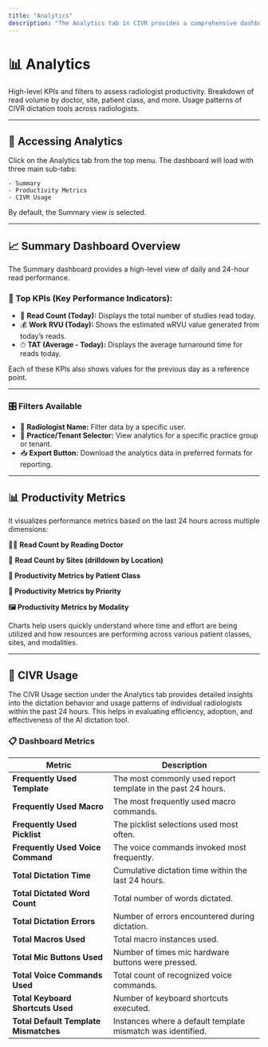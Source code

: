 ```yaml
---
title: "Analytics"
description: "The Analytics tab in CIVR provides a comprehensive dashboard designed to monitor, assess, and evaluate the productivity of radiologists using key performance indicators. It includes graphical representations and filters for performance insights, supporting operational transparency and informed decision-making."
---
```


# 📊 Analytics

<Card title="Summary" icon="chart-bar">
  High-level KPIs and filters to assess radiologist productivity.
</Card>

<Card title="Productivity Metrics" icon="chart-pie-simple">
  Breakdown of read volume by doctor, site, patient class, and more.
</Card>

<Card title="CIVR Usage" icon="microphone">
  Usage patterns of CIVR dictation tools across radiologists.
</Card>

---

## 🚀 Accessing Analytics

<Steps>
  <Step title="Click on the Analytics tab">
    Click on the Analytics tab from the top menu.
  </Step>
  <Step title="Load the dashboard">
    The dashboard will load with three main sub-tabs:

    - Summary
    - Productivity Metrics
    - CIVR Usage
  </Step>
</Steps>

<Note>
  By default, the Summary view is selected.
</Note>

---

## 📈 Summary Dashboard Overview

The Summary dashboard provides a high-level view of daily and 24-hour read performance.

### 🧮 Top KPIs (Key Performance Indicators):

- 📄 **Read Count (Today):** Displays the total number of studies read today.
- 💰 **Work RVU (Today):** Shows the estimated wRVU value generated from today’s reads.
- ⏱ **TAT (Average - Today):** Displays the average turnaround time for reads today.

<Info>
  Each of these KPIs also shows values for the previous day as a reference point.
</Info>

---

### 🎛️ Filters Available

- 👤 **Radiologist Name:** Filter data by a specific user.
- 🏢 **Practice/Tenant Selector:** View analytics for a specific practice group or tenant.
- 📥 **Export Button:** Download the analytics data in preferred formats for reporting.

---

## 📊 Productivity Metrics

It visualizes performance metrics based on the last 24 hours across multiple dimensions:

👨‍⚕️ **Read Count by Reading Doctor**

🏥 **Read Count by Sites (drilldown by Location)**

**👥 Productivity Metrics by Patient Class**

**🚨 Productivity Metrics by Priority**

**🖼 Productivity Metrics by Modality**

<Note>
  Charts help users quickly understand where time and effort are being utilized and how resources are performing across various patient classes, sites, and modalities.
</Note>

---

## 🧠 CIVR Usage

The CIVR Usage section under the Analytics tab provides detailed insights into the dictation behavior and usage patterns of individual radiologists within the past 24 hours. This helps in evaluating efficiency, adoption, and effectiveness of the AI dictation tool.

### 📋 Dashboard Metrics

| Metric                                | Description                                                  |
| ------------------------------------- | ------------------------------------------------------------ |
| **Frequently Used Template**          | The most commonly used report template in the past 24 hours. |
| **Frequently Used Macro**             | The most frequently used macro commands.                     |
| **Frequently Used Picklist**          | The picklist selections used most often.                     |
| **Frequently Used Voice Command**     | The voice commands invoked most frequently.                  |
| **Total Dictation Time**              | Cumulative dictation time within the last 24 hours.          |
| **Total Dictated Word Count**         | Total number of words dictated.                              |
| **Total Dictation Errors**            | Number of errors encountered during dictation.               |
| **Total Macros Used**                 | Total macro instances used.                                  |
| **Total Mic Buttons Used**            | Number of times mic hardware buttons were pressed.           |
| **Total Voice Commands Used**         | Total count of recognized voice commands.                    |
| **Total Keyboard Shortcuts Used**     | Number of keyboard shortcuts executed.                       |
| **Total Default Template Mismatches** | Instances where a default template mismatch was identified.  |